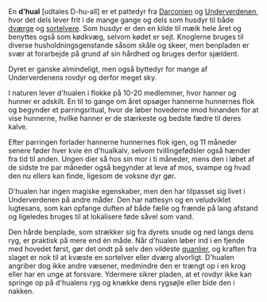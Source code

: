 {{title:D'hual}}
{{author:Laura Holmegaard}}
{{timestamp:2023-11-04T15:05:57Z}}
{{copyright:D'hual}}
En '''d'hual''' [udtales D-hu-all] er et pattedyr fra [[Darconien]] og [[Underverdenen]], hvor det dels lever frit i de mange gange og dels som husdyr til både [[dværg|dværge]] og [[sortelver|sortelvere]]. Som husdyr er den en kilde til mælk hele året og benyttes også som kødkvæg, selvom kødet er sejt. Knoglerne bruges til diverse husholdningsgenstande såsom skåle og skeer, men benpladen er svær at forarbejde på grund af sin hårdhed og bruges derfor sjældent.

Dyret er ganske almindeligt, men også byttedyr for mange af Underverdenens rovdyr og derfor meget sky.

I naturen lever d'hualen i flokke på 10-20 medlemmer, hvor hanner og hunner er adskilt. En til to gange om året opsøger hannerne hunnernes flok og begynder et parringsritual, hvor de løber hovederne imod hinanden for at vise hunnerne, hvilke hanner er de stærkeste og bedste fædre til deres kalve.

Efter parringen forlader hannerne hunnernes flok igen, og 11 måneder senere føder hver kvie én d'hualkalv, selvom tvillingefødsler også hænder fra tid til anden. Ungen dier så hos sin mor i ti måneder, mens den i løbet af de sidste tre par måneder også begynder at leve af mos, svampe og hvad den nu ellers kan finde, ligesom de voksne dyr gør.

D'hualen har ingen magiske egenskaber, men den har tilpasset sig livet i Underverdenen på andre måder. Den har nattesyn og en veludviklet lugtesans, som kan opfange duften af både fælle og frænde på lang afstand og ligeledes bruges til at lokalisere føde såvel som vand.

Den hårde benplade, som strækker sig fra dyrets snude og ned langs dens ryg, er praktisk på mere end én måde. Når d'hualen løber ind i en fjende med hovedet først, gør det ondt på selv den vildeste [[quanlier]], og kraften fra slaget er nok til at kvæste en sortelver eller dværg alvorligt. D'hualen angriber dog ikke andre væsener, medmindre den er trængt op i en krog eller har en unge at forsvare. Ydermere sikrer pladen, at et rovdyr ikke kan springe op på d'hualens ryg og knække dens rygsøjle eller bide den i nakken.